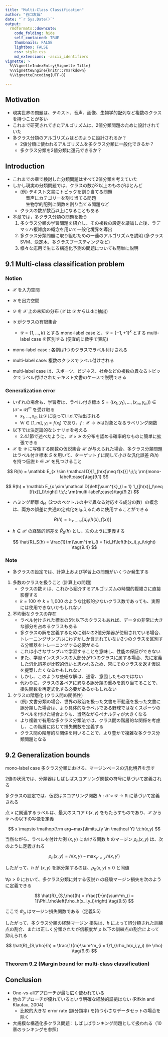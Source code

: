```yaml
---
title: "Multi-Class Classification"
author: "谷口友哉"
date: "`r Sys.Date()`"
output:
  rmdformats::downcute:
    code_folding: hide
    self_contained: TRUE
    thumbnails: FALSE
    lightbox: FALSE
    css: style.css
    md_extensions: -ascii_identifiers
vignette: >
  %\VignetteIndexEntry{Vignette Title}
  %\VignetteEngine{knitr::rmarkdown}
  %\VignetteEncoding{UTF-8}

---
```


## Motivation

* 現実世界の問題は、テキスト、音声、画像、生物学的配列など複数のクラスを持つことが多い
* これまで研究されてきたアルゴリズムは、2値分類問題のために設計されていた
* 多クラス分類のアルゴリズムはどのように設計されるか？
  * 2値分類に使われるアルゴリズムを多クラス分類に一般化できるか？
  * 多クラス分類を2値分類に還元できるか？

## Introduction

* これまでの章で検討した分類問題はすべて2値分類を考えていた
* しかし現実の分類問題では、クラスの数が2以上のものがほとんど
  * (例) テキスト文書にトピックを割り当てる問題  
         $\;\;\;\;\:$音声にカテゴリーを割り当てる問題  
         $\;\;\;\;\:$生物学的配列に関数を割り当てる問題など  
  * クラスの数が数百以上になることもある

* 本章では，多クラス分類の問題を扱う
  1. 多クラス分類の学習問題を紹介し、その複数の設定を議論した後、ラデマッハ複雑度の概念を用いて一般化境界を導出
  2. 多クラス分類問題に取り組むための一連のアルゴリズムを説明 (多クラスSVM、決定木、多クラスブースティングなど)
  3. 様々な応用で生じる構造化予測の問題についても簡単に説明
  
## 9.1 Multi-class classification problem

### Notion 

* $\mathcal X$ を入力空間
* $\mathcal Y$ を出力空間
* $\mathcal D$ を $\mathcal X$ 上の未知の分布 ($\mathcal X$ は $\mathcal D$ からi.i.dに抽出)
* $\mathcal Y$ がクラスの有限集合
  * $\mathcal Y = \{1, ... , k\}$ とする mono-label case と、$\mathcal Y = \{-1,+1\}^k$ とする multi-label case を区別する (便宜的に数字で表記)

* mono-label case : 各例は1つのクラスでラベル付けされる
* multi-label case: 複数のクラスでラベル付けされる

* multi-label case は、スポーツ、ビジネス、社会などの複数の異なるトピックでラベル付けされたテキスト文書のケースで説明できる

### Generalization error

* いずれの場合も、学習者は、ラベル付き標本 $S = ((x_1, y_1), ... , (x_m, y_m)) ∈ \left(\mathcal X × \mathcal Y\right)^m$ を受け取る
  * $x_1, ... , x_m$ は$\mathcal D$ に従ってi.i.d.で抽出される
  * $\forall i∈[1,m],\;y_i = f(x_i)$ であり、$f : \mathcal X → \mathcal Y$は対象となるラベリング関数

* 以下では決定論的なシナリオを考える
  * 2.4.1節で述べたように、$\mathcal X×\mathcal Y$ の分布を認める確率的なものに簡単に拡張できる
* $\mathcal X$ を $\mathcal Y$ に写像する関数の仮説集合 $\mathcal H$ が与えられた場合、多クラス分類問題はラベル付き標本 $S$ を用いて、ターゲット $f$ に関して小さな汎化誤差 $R(h)$ を持つ仮説 $h∈\mathcal H$ を見つけること

$$
R(h) = \mathbb E_{x \sim \mathcal D}[1_{h(x)\neq f(x)}] \;\;\; \rm{mono-label\;case}\tag{9.1}
$$

$$
R(h) = \mathbb E_{x \sim \mathcal D}\left[\sum^{k}_{l = 1} 1_{[h(x)]_l\neq [f(x)]_l}\right] \;\;\; \rm{multi-label\;case}\tag{9.2}
$$

* ハミング距離 $d_H$（2つのベクトルの中で異なる対応する成分の数）の概念は、両方の誤差に共通の定式化を与えるために使用することができる

$$
R(h) = \mathbb E_{x \sim \mathcal D}\left[d_H\left(h(x),f(x)\right)\right] \;\;\;\tag{9.3}
$$

* $h∈\mathcal H$ の経験的誤差を $\hat{R}_S(h)$ とし、次のように定義する

$$
\hat{R}_S(h) = \frac{1}{m}\sum^{m}_{i = 1}d_H\left(h(x_i),y_i\right) \tag{9.4}
$$

### Note

* 多クラスの設定では、計算上および学習上の問題がいくつか発生する

1. 多数のクラスを扱うこと (計算上の問題)
    * クラスの数 $k$  は、これから紹介するアルゴリズムの時間的複雑さに直接影響する
    * $k=100$ や $k=1,000$ のような比較的少ないクラス数であっても、実際には使用できないかもしれない

2. 不均衡なクラスの存在
    * ラベル付けされた標本の5％以下のクラスもあれば、データの非常に大きな部分を占めるクラスもある
    * 多クラスの解を定義するために別々の2値分類器が使用されている場合、トレーニングサンプルにわずかしか含まれていない2つのクラスを区別する分類器をトレーニングする必要がある
    * これは小さなサンプルで学習することを意味し、性能の保証ができない
    * また、学習インスタンスの大部分が1つのクラスに属する場合、先に定義した汎化誤差が比較的低いと思われるため、常にそのクラスを返す仮説を提案したくなるかもしれない
    * しかし、このような些細な解は、通常、意図したものではない
    * 代わりに、クラスの各ペアに異なる誤分類の重みを割り当てることで、損失関数を再定式化する必要があるかもしれない

3. クラスの階層化 (クラス間の関係性)
    * (例) 文書分類の場合、世界の政治を扱った文書を不動産を扱った文書に誤分類した場合は、より具体的なラベルである野球ではなくスポーツのラベルを付けた場合よりも、当然ながらペナルティが大きくなる
    * より複雑で有用な多クラス分類法では、クラス間の階層的な関係を考慮し、この階層に応じて損失関数を定義する
    * クラス間の階層的な関係を用いることで、より豊かで複雑な多クラス分類問題となる

## 9.2 Generalization bounds

mono-label case 多クラス分類における、マージンベースの汎化境界を示す

2値の状況では、分類器はしばしばスコアリング関数の符号に基づいて定義される

多クラスの設定では、仮説はスコアリング関数 $h :\mathcal X × \mathcal Y → \mathbb R$ に基づいて定義される

点 $x$ に関連するラベルは、最大のスコア $h(x, y)$ をもたらすものであり、$\mathcal X$ から $\mathcal Y$ への以下の写像を定義

\newcommand{\argmax}{\mathop{\rm arg~max}\limits}
\newcommand{\argmin}{\mathop{\rm arg~min}\limits}

$$
x \mapsto \argmax_{y \in \mathcal Y} \:\:h(x,y)
$$

当然ながら、ラベルを付けた例 $(x, y)$ における関数 $h$ のマージン $\rho_h(x, y)$ は、次のように定義される

$$
\rho_h(x, y) = h(x,y) - \max_{y'\neq y}\,h\left(x,y'\right)
$$

したがって、$h$ が $(x,y)$ を誤分類するのは、$\rho_h(x,y) \le 0$ と同値

$\forall \rho > 0$ において、多クラス分類に対する仮説 $h$ の経験マージン損失を次のように定義できる

$$
\hat{R}_{S,\rho}(h) = \frac{1}{m}\sum^m_{i = 1}\Phi_\rho\left(\rho_h(x_i,y_i)\right) \tag{9.5}
$$

ここで $\Phi_{\rho}$ はマージン損失関数である（定義5.5）

したがって、多クラス分類の経験マージン
損失は、$h$ によって誤分類された訓練点の割合、または正しく分類されたが信頼度が $\rho$ 以下の訓練点の割合によって抑えられる

$$
\hat{R}_{S,\rho}(h) = \frac{1}{m}\sum^m_{i = 1}1_{\rho_h(x_i,y_i) \le \rho} \tag{9.6}
$$

### Theorem 9.2 (Margin bound for multi-class classification) 

## Conclusion

* One-vs-allアプローチが最も広く使われている
* 他のアプローチが優れているという明確な経験的証拠はない (Rifkin and Klautau, 2004)
  * 比較的大きな error rate (誤分類率) を持つ小さなデータセットの場合を除く
* 大規模な構造化多クラス問題：しばしばランキング問題として扱われる（10章のランキングを参照）

